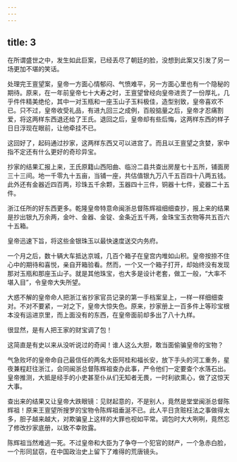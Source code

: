 ```yaml
---
---
---
```

title: 3
---



在所谓盛世之中，发生如此巨案，已经丢尽了朝廷的脸，没想到此案又引发了另一场更加不堪的笑话。

处理完王亶望案，皇帝一方面心情郁闷、气愤难平，另一方面心里也有一个隐秘的期待。原来，在一年前皇帝七十大寿之时，王亶望曾经向皇帝进贡了一份厚礼，几乎件件精美绝伦，其中一对玉瓶和一座玉山子玉料极佳，造型别致，皇帝喜欢不已。只不过，皇帝收受礼品，有进九回三之成例，百般掂量之后，皇帝才忍痛割爱，将这两样东西退还给了王氏。退回之后，皇帝却有些后悔，这两样东西的样子日日浮现在眼前，让他牵挂不已。

这回好了，起码通过抄家，这两样东西又可以进宫了。而且以王亶望之贪婪，家中指不定还有什么更好的奇珍异宝。

抄家的结果汇报上来，王氏原籍山西阳曲、临汾二县共查出房屋七十五所，铺面房三十三间。地一千零九十五亩，当铺一座，共估值银九万八千五百四十八两五钱。此外还有金器近四百两，珍珠五千余颗，玉器四十三件，铜器十七件，瓷器二十五件。

浙江任所的好东西更多。乾隆皇帝特意命闽浙总督陈辉祖细细查抄，报上来的结果是抄出银九万余两，金叶、金器、金锭、金条近五千两，金珠宝玉衣物等共五百六十五箱。

皇帝迅速下旨，将这些金银珠玉以最快速度送交内务府。

一个月之后，数十辆大车抵达京城，几百个箱子在皇宫内堆如山积。皇帝按捺不住心中的期待和喜悦，亲自开箱验看。然而，一个又一个箱子打开，却始终没有发现那对玉瓶和那座玉山子。就是其他珠宝，也大多是设计老套，做工一般，“大率不堪入目”，令皇帝大失所望。

大惑不解的皇帝命人把浙江省抄家官员记录的第一手档案呈上，一样一样细细查对。不对不要紧，一对之下，皇帝大惊失色。原来，抄家册上一百多件上等珍宝根本没有运进京里，而上面没有的东西，在皇帝面前却多出了八十九样。

很显然，是有人把王家的财宝调了包！

这简直是有史以来从没听说过的奇闻！谁人这么大胆，敢当面偷骗皇帝的宝物？

气急败坏的皇帝命自己最信任的两名大臣阿桂和福长安，放下手头的河工重务，星夜兼程赶往浙江，会同闽浙总督陈辉祖查办此事，严令他们一定要查个水落石出。皇帝推测，大抵是经手的小吏甚至仆从们无知者无畏，一时利欲熏心，做了这惊天大事。

查出来的结果又让皇帝大跌眼镜：见财起意的，不是别人，竟然是堂堂闽浙总督陈辉祖！原来王亶望所搜罗的宝物令陈辉祖垂涎不已。此人平日贪赃枉法之事做得太多，胆子越来越大，对欺骗皇上这样的大罪也视如平常。调包时大大咧咧，竟然忘了修改抄家底册，以致不幸败露。

陈辉祖当然难逃一死。不过皇帝和大臣为了争夺一个犯官的财产，一个急赤白脸，一个形同鼠窃，在中国政治史上留下了难得的荒唐镜头。